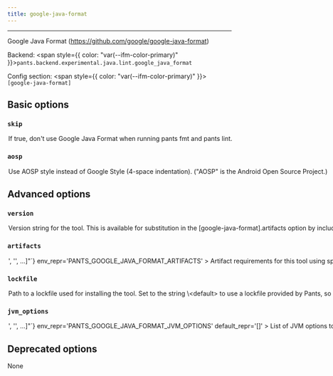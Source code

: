 ```yaml
---
title: google-java-format
---
```



---

Google Java Format (https://github.com/google/google-java-format)

Backend: <span style={{ color: "var(--ifm-color-primary)" }}>`pants.backend.experimental.java.lint.google_java_format`</span>

Config section: <span style={{ color: "var(--ifm-color-primary)" }}>`[google-java-format]`</span>

## Basic options

<span className={styles.options}>

### `skip`

<Option
  cli_repr='--[no-]google-java-format-skip'
  env_repr='PANTS_GOOGLE_JAVA_FORMAT_SKIP'
  default_repr='False'
>
  

If true, don't use Google Java Format when running `pants fmt` and `pants lint`.

</Option>


### `aosp`

<Option
  cli_repr='--[no-]google-java-format-aosp'
  env_repr='PANTS_GOOGLE_JAVA_FORMAT_AOSP'
  default_repr='False'
>
  

Use AOSP style instead of Google Style (4-space indentation). ("AOSP" is the Android Open Source Project.)

</Option>


## Advanced options

### `version`

<Option
  cli_repr='--google-java-format-version=<str>'
  env_repr='PANTS_GOOGLE_JAVA_FORMAT_VERSION'
  default_repr='1.13.0'
>
  

Version string for the tool. This is available for substitution in the `[google-java-format].artifacts` option by including the string `\{version}`.

</Option>


### `artifacts`

<Option
  cli_repr={`--google-java-format-artifacts="['<str>', '<str>', ...]"`}
  env_repr='PANTS_GOOGLE_JAVA_FORMAT_ARTIFACTS'
>
  

Artifact requirements for this tool using specified as either the address of a `jvm_artifact` target or, alternatively, as a colon-separated Maven coordinates (e.g., `group\:name\:version`). For Maven coordinates, the string `\{version}` version will be substituted with the value of the `[google-java-format].version` option.

</Option>


### `lockfile`

<Option
  cli_repr='--google-java-format-lockfile=<str>'
  env_repr='PANTS_GOOGLE_JAVA_FORMAT_LOCKFILE'
  default_repr='<default>'
>
  

Path to a lockfile used for installing the tool.

Set to the string `\<default>` to use a lockfile provided by Pants, so long as you have not changed the `--version` option. See https\://github.com/pantsbuild/pants/blob/release_2.18.0rc2/src/python/pants/backend/java/lint/google_java_format/google_java_format.default.lockfile.txt for the default lockfile contents.

To use a custom lockfile, set this option to a file path relative to the build root, then run `pants jvm-generate-lockfiles --resolve=google-java-format`.

</Option>


### `jvm_options`

<Option
  cli_repr={`--google-java-format-jvm-options="['<str>', '<str>', ...]"`}
  env_repr='PANTS_GOOGLE_JAVA_FORMAT_JVM_OPTIONS'
  default_repr='[]'
>
  

List of JVM options to pass to `google-java-format` JVM processes.

Options set here will be added to those set in `[jvm].global_options`. Please check the documentation for the `jvm` subsystem to see what values are accepted here.

</Option>


## Deprecated options

None

</span>